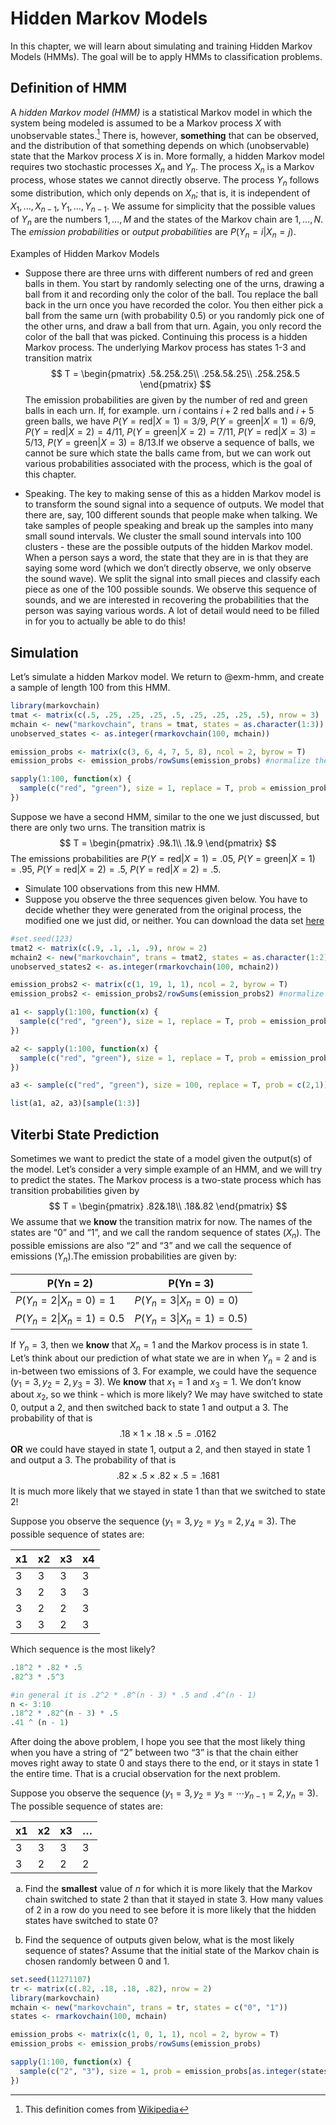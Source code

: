 # Hidden Markov Models

In this chapter, we will learn about simulating and training Hidden Markov Models (HMMs). The goal will be to apply HMMs to classification problems.

## Definition of HMM

A *hidden Markov model (HMM)* is a statistical Markov model in which the system being modeled is assumed to be a Markov process $X$ with unobservable states.[^hmm-1] There is, however, **something** that can be observed, and the distribution of that something depends on which (unobservable) state that the Markov process $X$ is in. More formally, a hidden Markov model requires two stochastic processes $X_n$ and $Y_n$. The process $X_n$ is a Markov process, whose states we cannot directly observe. The process $Y_n$ follows some distribution, which only depends on $X_n$; that is, it is independent of $X_1, \ldots, X_{n-1}, Y_1, \ldots, Y_{n - 1}$. We assume for simplicity that the possible values of $Y_n$ are the numbers $1, \ldots, M$ and the states of the Markov chain are $1, \ldots, N$. The *emission probabilities* or *output probabilities* are $P(Y_n = i|X_n = j)$.

[^hmm-1]: This definition comes from [Wikipedia](https://en.wikipedia.org/wiki/Hidden_Markov_model)

::: {#exm-hmm}
Examples of Hidden Markov Models

-   Suppose there are three urns with different numbers of red and green balls in them. You start by randomly selecting one of the urns, drawing a ball from it and recording only the color of the ball. Tou replace the ball back in the urn once you have recorded the color. You then either pick a ball from the same urn (with probability 0.5) or you randomly pick one of the other urns, and draw a ball from that urn. Again, you only record the color of the ball that was picked. Continuing this process is a hidden Markov process. The underlying Markov process has states 1-3 and transition matrix $$
    T = \begin{pmatrix}
    .5&.25&.25\\
    .25&.5&.25\\
    .25&.25&.5
    \end{pmatrix}
    $$ The emission probabilities are given by the number of red and green balls in each urn. If, for example. urn $i$ contains $i + 2$ red balls and $i + 5$ green balls, we have $P(Y = \mathrm{red}|X = 1) = 3/9$, $P(Y = \mathrm{green}|X = 1) = 6/9$, $P(Y = \mathrm{red}|X = 2) = 4/11$, $P(Y = \mathrm{green}|X = 2) = 7/11$, $P(Y = \mathrm{red}|X = 3) = 5/13$, $P(Y = \mathrm{green}|X =3) = 8/13$.If we observe a sequence of balls, we cannot be sure which state the balls came from, but we can work out various probabilities associated with the process, which is the goal of this chapter.

-   Speaking. The key to making sense of this as a hidden Markov model is to transform the sound signal into a sequence of outputs. We model that there are, say, 100 different sounds that people make when talking. We take samples of people speaking and break up the samples into many small sound intervals. We cluster the small sound intervals into 100 clusters - these are the possible outputs of the hidden Markov model. When a person says a word, the state that they are in is that they are saying some word (which we don't directly observe, we only observe the sound wave). We split the signal into small pieces and classify each piece as one of the 100 possible sounds. We observe this sequence of sounds, and we are interested in recovering the probabilities that the person was saying various words. A lot of detail would need to be filled in for you to actually be able to do this!
:::

## Simulation

Let's simulate a hidden Markov model. We return to @exm-hmm, and create a sample of length 100 from this HMM.

```r
library(markovchain)
tmat <- matrix(c(.5, .25, .25, .25, .5, .25, .25, .25, .5), nrow = 3)
mchain <- new("markovchain", trans = tmat, states = as.character(1:3))
unobserved_states <- as.integer(rmarkovchain(100, mchain))

emission_probs <- matrix(c(3, 6, 4, 7, 5, 8), ncol = 2, byrow = T)
emission_probs <- emission_probs/rowSums(emission_probs) #normalize the rows

sapply(1:100, function(x) {
  sample(c("red", "green"), size = 1, replace = T, prob = emission_probs[unobserved_states[x], ])
})
```

::: callout-tryit
Suppose we have a second HMM, similar to the one we just discussed, but there are only two urns. The transition matrix is $$
T = \begin{pmatrix}
.9&.1\\
.1&.9
\end{pmatrix}
$$ The emissions probabilities are $P(Y = \mathrm{red}|X = 1) = .05$, $P(Y = \mathrm{green}|X = 1) = .95$, $P(Y = \mathrm{red}|X = 2) = .5$, $P(Y = \mathrm{red}|X = 2) = .5$.

-   Simulate 100 observations from this new HMM.
-   Suppose you observe the three sequences given below. You have to decide whether they were generated from the original process, the modified one we just did, or neither. You can download the data set [here](https://raw.githubusercontent.com/speegled/stochastic/main/hmm.csv)

```r
#set.seed(123)
tmat2 <- matrix(c(.9, .1, .1, .9), nrow = 2)
mchain2 <- new("markovchain", trans = tmat2, states = as.character(1:2))
unobserved_states2 <- as.integer(rmarkovchain(100, mchain2))

emission_probs2 <- matrix(c(1, 19, 1, 1), ncol = 2, byrow = T)
emission_probs2 <- emission_probs2/rowSums(emission_probs2) #normalize the rows

a1 <- sapply(1:100, function(x) {
  sample(c("red", "green"), size = 1, replace = T, prob = emission_probs2[unobserved_states2[x], ])
})

a2 <- sapply(1:100, function(x) {
  sample(c("red", "green"), size = 1, replace = T, prob = emission_probs[unobserved_states[x], ])
})

a3 <- sample(c("red", "green"), size = 100, replace = T, prob = c(2,1))

list(a1, a2, a3)[sample(1:3)]
```
:::

## Viterbi State Prediction

Sometimes we want to predict the state of a model given the output(s) of the model. Let's consider a very simple example of an HMM, and we will try to predict the states. The Markov process is a two-state process which has transition probabilities given by 
$$
T = \begin{pmatrix}
.82&.18\\
.18&.82
\end{pmatrix}
$$ 
We assume that we **know** the transition matrix for now. The names of the states are "0" and "1", and we call the random sequence of states $(X_n)$. The possible emissions are also "2" and "3" and we call the sequence of emissions $(Y_n)$.The emission probabilities are given by:

| P(Yn = 2)                  | P(Yn = 3)                   |
|----------------------------|-----------------------------|
| $P(Y_n = 2|X_n = 0) = 1$   | $P(Y_n = 3|X_n = 0) = 0)$   |
| $P(Y_n = 2|X_n = 1) = 0.5$ | $P(Y_n = 3|X_n = 1) = 0.5)$ |

If $Y_n = 3$, then we **know** that $X_n = 1$ and the Markov process is in state 1. Let's think about our prediction of what state we are in when $Y_n = 2$ and is in-between two emissions of 3. For example, we could have the sequence $(y_1 = 3, y_2 = 2, y_3 = 3)$. We **know** that $x_1 = 1$ and $x_3 = 1$. We don't know about $x_2$, so we think - which is more likely? We may have switched to state 0, output a 2, and then switched back to state 1 and output a 3. The probability of that is $$.18 \times 1 \times .18 \times .5 = .0162$$ 
**OR** we could have stayed in state 1, output a 2, and then stayed in state 1 and output a 3. The probability of that is 
$$.82 \times .5 \times .82 \times .5 = .1681$$ 
It is much more likely that we stayed in state 1 than that we switched to state 2!  


::: callout-tryit
Suppose you observe the sequence $(y_1 = 3, y_2 = y_3 = 2, y_4 = 3)$. The possible sequence of states are:

x1|x2|x3|x4
--|--|--|--
3 |3 |3 |3
3 |2 |3 |3
3 |2 |2 |3
3 |3 |2 |3

Which sequence is the most likely?
:::

```r
.18^2 * .82 * .5
.82^3 * .5^3

#in general it is .2^2 * .8^(n - 3) * .5 and .4^(n - 1)
n <- 3:10
.18^2 * .82^(n - 3) * .5
.41 ^ (n - 1)
```


After doing the above problem, I hope you see that the most likely thing when you have a string of "2" between two "3" is that the chain either moves right away to state 0 and stays there to the end, or it stays in state 1 the entire time. That is a crucial observation for the next problem.

::: callout-tryit
Suppose you observe the sequence $(y_1 = 3, y_2 = y_3 = \cdots y_{n - 1} = 2, y_n = 3)$. The possible sequence of states are:

x1|x2|x3|...|xn
--|--|--|--
3 |3 |3 |3|3
3 |2 |2 |2|3

a. Find the **smallest** value of $n$ for which it is more likely that the Markov chain switched to state 2 than that it stayed in state 3. How many values of 2 in a row do you need to see before it is more likely that the hidden states have switched to state 0?

b. Find the sequence of outputs given below, what is the most likely sequence of states? Assume that the initial state of the Markov chain is chosen randomly between 0 and 1.

```r
set.seed(11271107)
tr <- matrix(c(.82, .18, .18, .82), nrow = 2)
library(markovchain)
mchain <- new("markovchain", trans = tr, states = c("0", "1"))
states <- rmarkovchain(100, mchain)

emission_probs <- matrix(c(1, 0, 1, 1), ncol = 2, byrow = T)
emission_probs <- emission_probs/rowSums(emission_probs)

sapply(1:100, function(x) {
  sample(c("2", "3"), size = 1, prob = emission_probs[as.integer(states[x]) + 1,])
})
```

:::

